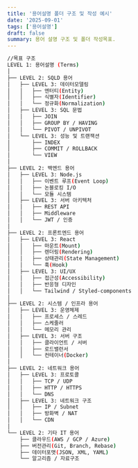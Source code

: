 ```yaml
---
title: '용어설명 폴더 구조 및 작성 예시'
date: '2025-09-01'
tags: ['용어설명']
draft: false
summary: 용어 설명 구조 및 폴더 작성목표.
---
```


```bash
//목표 구조
LEVEL 1: 용어설명 (Terms)
│
├── LEVEL 2: SQLD 용어
│   ├── LEVEL 3: 데이터모델링
│   │   ├── 엔터티(Entity)
│   │   ├── 식별자(Identifier)
│   │   └── 정규화(Normalization)
│   ├── LEVEL 3: SQL 문법
│   │   ├── JOIN
│   │   ├── GROUP BY / HAVING
│   │   └── PIVOT / UNPIVOT
│   └── LEVEL 3: 성능 및 트랜잭션
│       ├── INDEX
│       ├── COMMIT / ROLLBACK
│       └── VIEW
│
├── LEVEL 2: 백엔드 용어
│   ├── LEVEL 3: Node.js
│   │   ├── 이벤트 루프(Event Loop)
│   │   ├── 논블로킹 I/O
│   │   └── 모듈 시스템
│   ├── LEVEL 3: 서버 아키텍처
│   │   ├── REST API
│   │   ├── Middleware
│   │   └── JWT / 인증
│
├── LEVEL 2: 프론트엔드 용어
│   ├── LEVEL 3: React
│   │   ├── 마운트(Mount)
│   │   ├── 렌더링(Rendering)
│   │   ├── 상태관리(State Management)
│   │   └── 훅(Hook)
│   ├── LEVEL 3: UI/UX
│   │   ├── 접근성(Accessibility)
│   │   ├── 반응형 디자인
│   │   └── Tailwind / Styled-components
│
├── LEVEL 2: 시스템 / 인프라 용어
│   ├── LEVEL 3: 운영체제
│   │   ├── 프로세스 / 스레드
│   │   ├── 스케줄러
│   │   └── 메모리 관리
│   ├── LEVEL 3: 서버 구조
│   │   ├── 클라이언트 / 서버
│   │   ├── 로드밸런서
│   │   └── 컨테이너(Docker)
│
├── LEVEL 2: 네트워크 용어
│   ├── LEVEL 3: 프로토콜
│   │   ├── TCP / UDP
│   │   ├── HTTP / HTTPS
│   │   └── DNS
│   ├── LEVEL 3: 네트워크 구조
│   │   ├── IP / Subnet
│   │   ├── 방화벽 / NAT
│   │   └── CDN
│
└── LEVEL 2: 기타 IT 용어
    ├── 클라우드(AWS / GCP / Azure)
    ├── 버전관리(Git, Branch, Rebase)
    ├── 데이터포맷(JSON, XML, YAML)
    └── 알고리즘 / 자료구조
```
